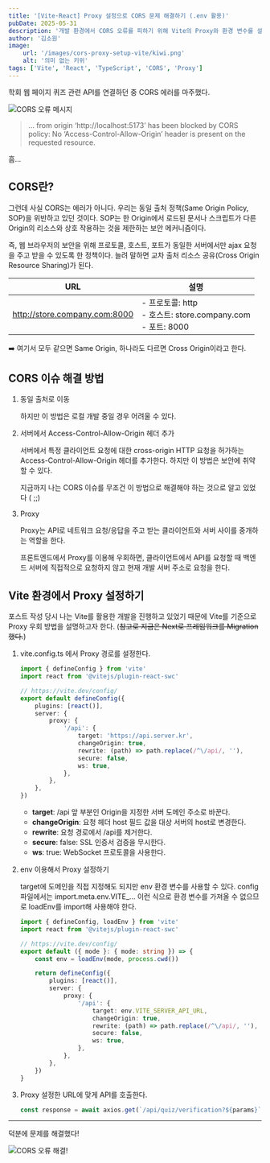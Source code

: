 ```yaml
---
title: '[Vite·React] Proxy 설정으로 CORS 문제 해결하기 (.env 활용)'
pubDate: 2025-05-31
description: '개발 환경에서 CORS 오류를 피하기 위해 Vite의 Proxy와 환경 변수를 설정하는 방법을 정리했습니다.'
author: '김소원'
image:
    url: '/images/cors-proxy-setup-vite/kiwi.png'
    alt: '의미 없는 키위'
tags: ['Vite', 'React', 'TypeScript', 'CORS', 'Proxy']
---
```


학회 웹 페이지 퀴즈 관련 API를 연결하던 중 CORS 에러를 마주했다.

![CORS 오류 메시지](/images/cors-proxy-setup-vite/cors.png)

> … from origin ‘http://localhost:5173’ has been blocked by CORS policy: No ‘Access-Control-Allow-Origin’ header is present on the requested resource.

흠...

## CORS란?

그런데 사실 CORS는 에러가 아니다.
우리는 동일 출처 정책(Same Origin Policy, SOP)을 위반하고 있던 것이다. SOP는 한 Origin에서 로드된 문서나 스크립트가 다른 Origin의 리소스와 상호 작용하는 것을 제한하는 보안 메커니즘이다.

즉, 웹 브라우저의 보안을 위해 프로토콜, 호스트, 포트가 동일한 서버에서만 ajax 요청을 주고 받을 수 있도록 한 정책이다.
늘려 말하면 교차 출처 리소스 공유(Cross Origin Resource Sharing)가 된다.

| URL                           | 설명                                                                    |
| ----------------------------- | ----------------------------------------------------------------------- |
| http://store.company.com:8000 | - 프로토콜: http <br /> - 호스트: store.company.com <br /> - 포트: 8000 |

➡️ 여기서 모두 같으면 Same Origin, 하나라도 다르면 Cross Origin이라고 한다.

## CORS 이슈 해결 방법

1.  동일 출처로 이동

    하지만 이 방법은 로컬 개발 중일 경우 어려울 수 있다.

2.  서버에서 Access-Control-Allow-Origin 헤더 추가

    서버에서 특정 클라이언트 요청에 대한 cross-origin HTTP 요청을 허가하는 Access-Control-Allow-Origin 헤더를 추가한다. 하지만 이 방법은 보안에 취약할 수 있다.

    지금까지 나는 CORS 이슈를 무조건 이 방법으로 해결해야 하는 것으로 알고 있었다 ( ;;)

3.  Proxy

    Proxy는 API로 네트워크 요청/응답을 주고 받는 클라이언트와 서버 사이를 중개하는 역할을 한다.

    프론트엔드에서 Proxy를 이용해 우회하면, 클라이언트에서 API를 요청할 때 백엔드 서버에 직접적으로 요청하지 않고 현재 개발 서버 주소로 요청을 한다.

## Vite 환경에서 Proxy 설정하기

포스트 작성 당시 나는 Vite를 활용한 개발을 진행하고 있었기 때문에 Vite를 기준으로 Proxy 우회 방법을 설명하고자 한다.
(~~참고로 지금은 Next로 프레임워크를 Migration 했다.~~)

1. vite.config.ts 에서 Proxy 경로를 설정한다.

    ```ts
    import { defineConfig } from 'vite'
    import react from '@vitejs/plugin-react-swc'

    // https://vite.dev/config/
    export default defineConfig({
        plugins: [react()],
        server: {
            proxy: {
                '/api': {
                    target: 'https://api.server.kr',
                    changeOrigin: true,
                    rewrite: (path) => path.replace(/^\/api/, ''),
                    secure: false,
                    ws: true,
                },
            },
        },
    })
    ```

    - **target**: /api 앞 부분인 Origin을 지정한 서버 도메인 주소로 바꾼다.
    - **changeOrigin**: 요청 헤더 host 필드 값을 대상 서버의 host로 변경한다.
    - **rewrite**: 요청 경로에서 /api를 제거한다.
    - **secure**: false: SSL 인증서 검증을 무시한다.
    - **ws**: true: WebSocket 프로토콜을 사용한다.

2. env 이용해서 Proxy 설정하기

    target에 도메인을 직접 지정해도 되지만 env 환경 변수를 사용할 수 있다.
    config 파일에서는 import.meta.env.VITE\_... 이런 식으로 환경 변수를 가져올 수 없으므로 loadEnv를 import해 사용해야 한다.

    ```ts
    import { defineConfig, loadEnv } from 'vite'
    import react from '@vitejs/plugin-react-swc'

    // https://vite.dev/config/
    export default ({ mode }: { mode: string }) => {
        const env = loadEnv(mode, process.cwd())

        return defineConfig({
            plugins: [react()],
            server: {
                proxy: {
                    '/api': {
                        target: env.VITE_SERVER_API_URL,
                        changeOrigin: true,
                        rewrite: (path) => path.replace(/^\/api/, ''),
                        secure: false,
                        ws: true,
                    },
                },
            },
        })
    }
    ```

3. Proxy 설정한 URL에 맞게 API를 호출한다.

    ```ts
    const response = await axios.get(`/api/quiz/verification?${params}`)
    ```

---

덕분에 문제를 해결했다!

![CORS 오류 해결!](/images/cors-proxy-setup-vite/complete.png)
